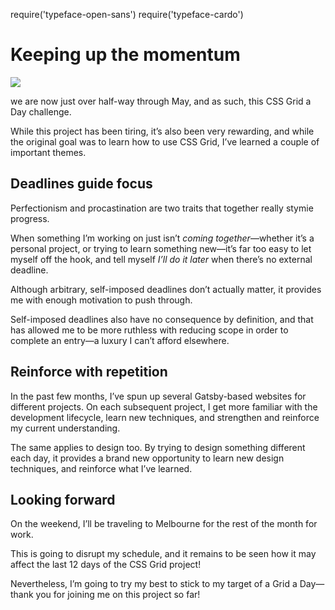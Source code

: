 require('typeface-open-sans')
require('typeface-cardo')

<Metatags
  title="Magazine Layout | May 17 | CSS Grid a day"
  description="An example of using CSS grid every day, from May 1–31st, 2019."
  thumbnail="https://cssgrid31.brett.cool/opengraph/may-17.png"
  url="https://cssgrid31.brett.cool"
  pathname="/may-17"
/>

<div className={Layout.container}>

<div className={Layout.header}>

Keeping up the momentum
=======================

</div>

<div className={Layout.photo}><img src={Hero}/></div>

<div className={Layout.content}><p><span className="sc">we are now</span> just over half-way through May, and as such, this CSS Grid a Day challenge.</p>

While this project has been tiring, it’s also been very rewarding, and while the original goal was to learn how to use CSS Grid, I’ve learned a couple of important themes.

Deadlines guide focus
----------------------

Perfectionism and procastination are two traits that together really stymie progress.

When something I’m working on just isn’t *coming together*—whether it’s a personal project, or trying to learn something new—it’s far too easy to let myself off the hook, and tell myself *I’ll do it later* when there’s no external deadline.

Although arbitrary, self-imposed deadlines don’t actually matter, it provides me with enough motivation to push through.

Self-imposed deadlines also have no consequence by definition, and that has allowed me to be more ruthless with reducing scope in order to complete an entry—a luxury I can’t afford elsewhere.

Reinforce with repetition
-------------------------

In the past few months, I’ve spun up several Gatsby-based websites for different projects. On each subsequent project, I get more familiar with the development lifecycle, learn new techniques, and strengthen and reinforce my current understanding.

The same applies to design too. By trying to design something different each day, it provides a brand new opportunity to learn new design techniques, and reinforce what I’ve learned.

Looking forward
---------------

On the weekend, I’ll be traveling to Melbourne for the rest of the month for work. 

This is going to disrupt my  schedule, and it remains to be seen how it may affect the last 12 days of the CSS Grid project!

Nevertheless, I’m going to try my best to stick to my target of a Grid a Day—thank you for joining me on this project so far!

</div>
</div>

<Footer date={17} prev={true}>
</Footer>
